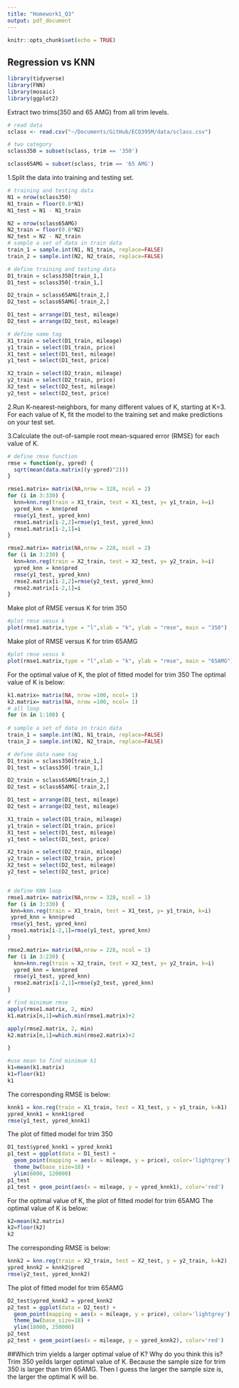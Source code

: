 ```yaml
---
title: "Homework1_Q3"
output: pdf_document
---
```


```r
knitr::opts_chunk$set(echo = TRUE)
```

## Regression vs KNN

```r
library(tidyverse)
library(FNN)
library(mosaic)
library(ggplot2)
```

Extract two trims(350 and 65 AMG) from all trim levels.
```r
# read data 
sclass <- read.csv("~/Documents/GitHub/ECO395M/data/sclass.csv")

# two category
sclass350 = subset(sclass, trim == '350')

sclass65AMG = subset(sclass, trim == '65 AMG')

```

1.Split the data into training and testing set.

```r
# training and testing data
N1 = nrow(sclass350)
N1_train = floor(0.8*N1)
N1_test = N1 - N1_train

N2 = nrow(sclass65AMG)
N2_train = floor(0.8*N2)
N2_test = N2 - N2_train
# sample a set of data in train data
train_1 = sample.int(N1, N1_train, replace=FALSE)
train_2 = sample.int(N2, N2_train, replace=FALSE)

```

```r
# define training and testing data
D1_train = sclass350[train_1,]
D1_test = sclass350[-train_1,]

D2_train = sclass65AMG[train_2,]
D2_test = sclass65AMG[-train_2,]

D1_test = arrange(D1_test, mileage)
D2_test = arrange(D2_test, mileage)

```
```r
# define name tag
X1_train = select(D1_train, mileage)
y1_train = select(D1_train, price)
X1_test = select(D1_test, mileage)
y1_test = select(D1_test, price)

X2_train = select(D2_train, mileage)
y2_train = select(D2_train, price)
X2_test = select(D2_test, mileage)
y2_test = select(D2_test, price)

```

2.Run K-nearest-neighbors, for many different values of K, starting at K=3. For each value of K, fit the model to the training set and make predictions on your test set.

3.Calculate the out-of-sample root mean-squared error (RMSE) for each value of K.
```r
# define rmse function
rmse = function(y, ypred) {
  sqrt(mean(data.matrix((y-ypred)^2)))
}
```

```r
rmse1.matrix= matrix(NA,nrow = 328, ncol = 2)
for (i in 3:330) {
  knn=knn.reg(train = X1_train, test = X1_test, y= y1_train, k=i)
  ypred_knn = knn$pred
  rmse(y1_test, ypred_knn)
  rmse1.matrix[i-2,2]=rmse(y1_test, ypred_knn)
  rmse1.matrix[i-2,1]=i
}

rmse2.matrix= matrix(NA,nrow = 228, ncol = 2)
for (i in 3:230) {
  knn=knn.reg(train = X2_train, test = X2_test, y= y2_train, k=i)
  ypred_knn = knn$pred
  rmse(y1_test, ypred_knn)
  rmse2.matrix[i-2,2]=rmse(y2_test, ypred_knn)
  rmse2.matrix[i-2,1]=i
} 
```


Make plot of RMSE versus K for trim 350


```r
#plot rmse vesus k
plot(rmse1.matrix,type = "l",xlab = "k", ylab = "rmse", main = "350")
```


Make plot of RMSE versus K for trim 65AMG


```r
#plot rmse vesus k
plot(rmse1.matrix,type = "l",xlab = "k", ylab = "rmse", main = "65AMG")

```

For the optimal value of K, the plot of fitted model for trim 350
The optimal value of K is below:
```r
k1.matrix= matrix(NA, nrow =100, ncol= 1)
k2.matrix= matrix(NA, nrow =100, ncol= 1)
# all loop
for (n in 1:100) {
  
# sample a set of data in train data
train_1 = sample.int(N1, N1_train, replace=FALSE)
train_2 = sample.int(N2, N2_train, replace=FALSE)

# define data name tag
D1_train = sclass350[train_1,]
D1_test = sclass350[-train_1,]

D2_train = sclass65AMG[train_2,]
D2_test = sclass65AMG[-train_2,]

D1_test = arrange(D1_test, mileage)
D2_test = arrange(D2_test, mileage)

X1_train = select(D1_train, mileage)
y1_train = select(D1_train, price)
X1_test = select(D1_test, mileage)
y1_test = select(D1_test, price)

X2_train = select(D2_train, mileage)
y2_train = select(D2_train, price)
X2_test = select(D2_test, mileage)
y2_test = select(D2_test, price)


# define KNN loop
rmse1.matrix= matrix(NA,nrow = 328, ncol = 1)
for (i in 3:330) {
 knn=knn.reg(train = X1_train, test = X1_test, y= y1_train, k=i)
 ypred_knn = knn$pred
 rmse(y1_test, ypred_knn)
 rmse1.matrix[i-2,1]=rmse(y1_test, ypred_knn)
}

rmse2.matrix= matrix(NA,nrow = 228, ncol = 1)
for (i in 3:230) {
  knn=knn.reg(train = X2_train, test = X2_test, y= y2_train, k=i)
  ypred_knn = knn$pred
  rmse(y1_test, ypred_knn)
  rmse2.matrix[i-2,1]=rmse(y2_test, ypred_knn)
}

# find minimum rmse
apply(rmse1.matrix, 2, min)
k1.matrix[n,1]=which.min(rmse1.matrix)+2

apply(rmse2.matrix, 2, min)
k2.matrix[n,1]=which.min(rmse2.matrix)+2

}

```
```r
#use mean to find minimum k1
k1=mean(k1.matrix)
k1=floor(k1)
k1

```
The corresponding RMSE is below:
```r
knnk1 = knn.reg(train = X1_train, test = X1_test, y = y1_train, k=k1)
ypred_knnk1 = knnk1$pred
rmse(y1_test, ypred_knnk1)
```

The plot of fitted model for trim 350


```r
D1_test$ypred_knnk1 = ypred_knnk1
p1_test = ggplot(data = D1_test) + 
  geom_point(mapping = aes(x = mileage, y = price), color='lightgrey') + 
  theme_bw(base_size=18) + 
  ylim(6000, 120000)
p1_test
p1_test + geom_point(aes(x = mileage, y = ypred_knnk1), color='red')
```


For the optimal value of K, the plot of fitted model for trim 65AMG
The optimal value of K is below:
```r
k2=mean(k2.matrix)
k2=floor(k2)
k2
```

The corresponding RMSE is below:

```r
knnk2 = knn.reg(train = X2_train, test = X2_test, y = y2_train, k=k2)
ypred_knnk2 = knnk2$pred
rmse(y2_test, ypred_knnk2)

```

The plot of fitted model for trim 65AMG


```r
D2_test$ypred_knnk2 = ypred_knnk2
p2_test = ggplot(data = D2_test) + 
  geom_point(mapping = aes(x = mileage, y = price), color='lightgrey') + 
  theme_bw(base_size=18) + 
  ylim(18000, 250000)
p2_test
p2_test + geom_point(aes(x = mileage, y = ypred_knnk2), color='red')

```



##Which trim yields a larger optimal value of K? Why do you think this is?
Trim 350 yeilds larger optimal value of K. Because the sample size for trim 350 is larger than trim 65AMG. Then I guess the larger the sample size is, the larger the optimal K will be.

